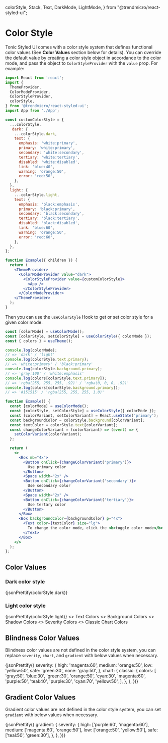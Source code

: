   colorStyle,
  Stack,
  Text,
  DarkMode,
  LightMode,
} from "@trendmicro/react-styled-ui";

# Color Style

Tonic Styled UI comes with a color style system that defines functional color values (See **Color Values** section below for details). You can override the default value by creating a color style object in accordance to the color mode, and pass the object to `ColorStyleProvider` with the `value` prop. For example:

```jsx disabled
import React from 'react';
import {
  ThemeProvider,
  ColorModeProvider,
  ColorStyleProvider,
  colorStyle,
} from '@trendmicro/react-styled-ui';
import App from './App';

const customColorStyle = {
  ...colorStyle,
   dark: {
    ...colorStyle.dark,
    text: {
      emphasis: 'white:primary',
      primary: 'white:primary',
      secondary: 'white:secondary',
      tertiary: 'white:tertiary',
      disabled: 'white:disabled',
      link: 'blue:40',
      warning: 'orange:50',
      error: 'red:50',
    },
  },
  light: {
    ...colorStyle.light,
    text: {
      emphasis: 'black:emphasis',
      primary: 'black:primary',
      secondary: 'black:secondary',
      tertiary: 'black:tertiary',
      disabled: 'black:disabled',
      link: 'blue:60',
      warning: 'orange:50',
      error: 'red:60',
    },
  },
};

function Example({ children }) {
  return (
    <ThemeProvider>
      <ColorModeProvider value="dark">
        <ColorStyleProvider value={customColorStyle}>
          <App />
        </ColorStyleProvider>
      </ColorModeProvider>
    </ThemeProvider>
  );
}
```

Then you can use the `useColorStyle` Hook to get or set color style for a given color mode.

```jsx disabled
const [colorMode] = useColorMode();
const [colorStyle, setColorStyle] = useColorStyle({ colorMode });
const { colors } = useTheme();

console.log(colorMode);
// => 'dark' / 'light'
console.log(colorStyle.text.primary);
// => 'white:primary' / 'black:primary'
console.log(colorStyle.background.primary);
// => 'gray:100' / 'white:emphasis'
console.log(colors[colorStyle.text.primary]);
// => 'rgba(255, 255, 255, .92)' / 'rgba(0, 0, 0, .92)'
console.log(colors[colorStyle.background.primary]);
// => '#151515' / 'rgba(255, 255, 255, 1.0)'
```

```jsx
function Example() {
  const [colorMode] = useColorMode();
  const [colorStyle, setColorStyle] = useColorStyle({ colorMode });
  const [colorVariant, setColorVariant] = React.useState('primary');
  const backgroundColor = colorStyle.background[colorVariant];
  const textColor = colorStyle.text[colorVariant];
  const changeColorVariant = (colorVariant) => (event) => {
    setColorVariant(colorVariant);
  };

  return (
    <>
      <Box mb="4x">
        <Button onClick={changeColorVariant('primary')}>
          Use primary color
        </Button>
        <Space width="2x" />
        <Button onClick={changeColorVariant('secondary')}>
          Use secondary color
        </Button>
        <Space width="2x" />
        <Button onClick={changeColorVariant('tertiary')}>
          Use tertary color
        </Button>
      </Box>
      <Box backgroundColor={backgroundColor} p="4x">
        <Text color={textColor} size="lg">
          To change the color mode, click the <b>toggle color mode</b> button at the top right corner.
        </Text>
      </Box>
    </>
  );
};
```

## Color Values

### Dark color style

<Box mb="6x">
  <CodeBlock>
    {jsonPrettify(colorStyle.dark)}
  </CodeBlock>
</Box>

### Light color style

<Box mb="6x">
  <CodeBlock>
    {jsonPrettify(colorStyle.light)}
  </CodeBlock>
</Box>

<DarkMode>
  <Stack
    direction="column"
    shouldWrapChildren
  >
    <>
      <Text fontSize="xl" my="6x">
        Text Colors
      </Text>
      <DarkMode>
        <ColorStyleBlocks colorType="text" />
      </DarkMode>
      <LightMode>
        <ColorStyleBlocks colorType="text" />
      </LightMode>
    </>
    <>
      <Text fontSize="xl" my="6x">
        Background Colors
      </Text>
      <DarkMode>
        <ColorStyleBlocks colorType="background" />
      </DarkMode>
      <LightMode>
        <ColorStyleBlocks colorType="background" />
      </LightMode>
    </>
    <>
      <Text fontSize="xl" my="6x">
        Shadow Colors
      </Text>
      <DarkMode>
        <ColorStyleBlocks colorType="shadow" />
      </DarkMode>
      <LightMode>
        <ColorStyleBlocks colorType="shadow" />
      </LightMode>
    </>
    <>
      <Text fontSize="xl" my="6x">
        Severity Colors
      </Text>
      <DarkMode>
        <ColorStyleBlocks colorType="severity" />
      </DarkMode>
      <LightMode>
        <ColorStyleBlocks colorType="severity" />
      </LightMode>
    </>
    <>
      <Text fontSize="xl" my="6x">
        Classic Chart Colors
      </Text>
      <DarkMode>
        <ColorStyleBlocks colorType="chart.classic.colors" />
      </DarkMode>
      <LightMode>
        <ColorStyleBlocks colorType="chart.classic.colors" />
      </LightMode>
    </>
  </Stack>
</DarkMode>

## Blindness Color Values

Blindness color values are not defined in the color style system, you can replace `severity`, `chart`, and `gradient` with below values when necessary.

<CodeBlock>
  {jsonPrettify({
    severity: {
      high: 'magenta:60',
      medium: 'orange:50',
      low: 'yellow:50',
      safe: 'green:30',
      none: 'gray:50',
    },
    chart: {
      classic: {
        colors: [
          'gray:50',
          'blue:30',
          'green:30',
          'orange:50',
          'cyan:30',
          'magenta:60',
          'purple:50',
          'teal:40',
          'purple:30',
          'cyan:70',
          'yellow:50',
        ],
      },
    },
  })}
</CodeBlock>

## Gradient Color Values

Gradient color values are not defined in the color style system, you can set `gradient` with below values when necessary.

<CodeBlock>
  {jsonPrettify({
    gradient: {
      severity: {
        high: ['purple:60', 'magenta:60'],
        medium: ['magenta:60', 'orange:50'],
        low: ['orange:50', 'yellow:50'],
        safe: ['teal:50', 'green:30'],
      },
    },
  })}
</CodeBlock>
